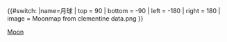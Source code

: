 {{#switch:{{{1}}}
|name=月球
| top    = 90
| bottom = -90
| left   = -180
| right  = 180
| image  = Moonmap from clementine data.png
}}<noinclude>{{Location map/Info}}
[[Category:地理位置圖模板|Moon]]
</noinclude>